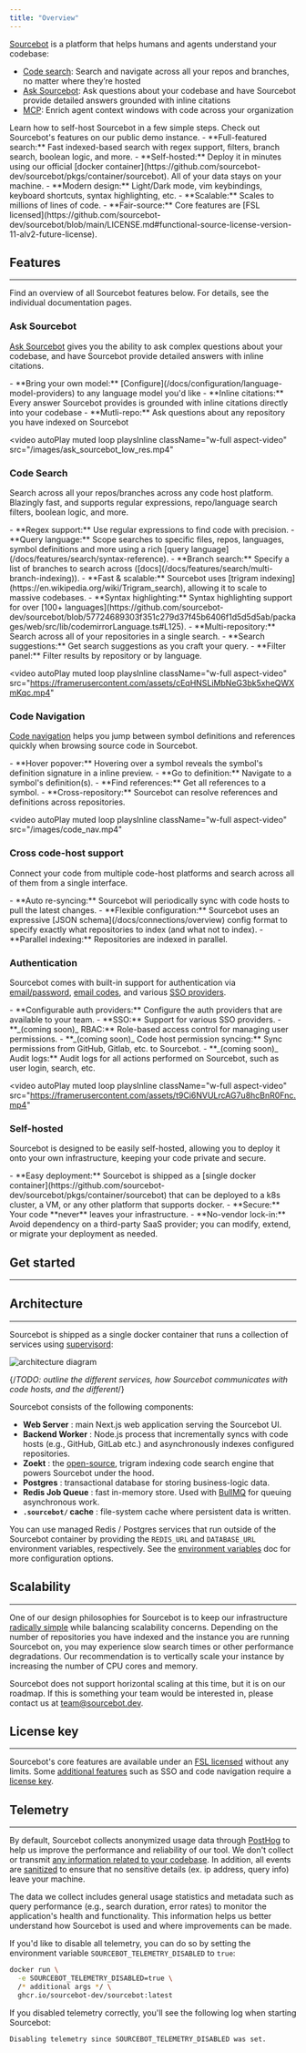 ```yaml
---
title: "Overview"
---
```


[Sourcebot](https://github.com/sourcebot-dev/sourcebot) is a platform that helps humans and agents understand your codebase:

- [Code search](/docs/features/search/overview): Search and navigate across all your repos and branches, no matter where they’re hosted
- [Ask Sourcebot](/docs/features/ask): Ask questions about your codebase and have Sourcebot provide detailed answers grounded with inline citations
- [MCP](/docs/features/mcp-server): Enrich agent context windows with code across your organization

<CardGroup>
<Card title="Deployment guide" icon="server" href="/docs/deployment-guide" horizontal="true">
  Learn how to self-host Sourcebot in a few simple steps.
</Card>
<Card title="Public demo" icon="globe" href="https://demo.sourcebot.dev/" horizontal="true">
  Check out Sourcebot's features on our public demo instance.
</Card>
</CardGroup>

<AccordionGroup>
  <Accordion title="Why Sourcebot?">
    - **Full-featured search:** Fast indexed-based search with regex support, filters, branch search, boolean logic, and more.
    - **Self-hosted:** Deploy it in minutes using our official [docker container](https://github.com/sourcebot-dev/sourcebot/pkgs/container/sourcebot). All of your data stays on your machine.
    - **Modern design:** Light/Dark mode, vim keybindings, keyboard shortcuts, syntax highlighting, etc.
    - **Scalable:** Scales to millions of lines of code.
    - **Fair-source:** Core features are [FSL licensed](https://github.com/sourcebot-dev/sourcebot/blob/main/LICENSE.md#functional-source-license-version-11-alv2-future-license).
  </Accordion>
</AccordionGroup>

## Features
---

<Info>
  Find an overview of all Sourcebot features below. For details, see the individual documentation pages.
</Info>

### Ask Sourcebot

[Ask Sourcebot](/docs/features/ask) gives you the ability to ask complex questions about your codebase, and have Sourcebot provide detailed answers with inline citations.

<Accordion title="Key benefits">
- **Bring your own model:** [Configure](/docs/configuration/language-model-providers) to any language model you'd like
- **Inline citations:** Every answer Sourcebot provides is grounded with inline citations directly into your codebase
- **Mutli-repo:** Ask questions about any repository you have indexed on Sourcebot
</Accordion>

<video
  autoPlay
  muted
  loop
  playsInline
  className="w-full aspect-video"
  src="/images/ask_sourcebot_low_res.mp4"
></video>

### Code Search

Search across all your repos/branches across any code host platform. Blazingly fast, and supports regular expressions, repo/language search filters, boolean logic, and more.

<Accordion title="Key benefits">
- **Regex support:** Use regular expressions to find code with precision.
- **Query language:** Scope searches to specific files, repos, languages, symbol definitions and more using a rich [query language](/docs/features/search/syntax-reference).
- **Branch search:** Specify a list of branches to search across ([docs](/docs/features/search/multi-branch-indexing)).
- **Fast & scalable:** Sourcebot uses [trigram indexing](https://en.wikipedia.org/wiki/Trigram_search), allowing it to scale to massive codebases.
- **Syntax highlighting:** Syntax highlighting support for over [100+ languages](https://github.com/sourcebot-dev/sourcebot/blob/57724689303f351c279d37f45b6406f1d5d5d5ab/packages/web/src/lib/codemirrorLanguage.ts#L125).
- **Multi-repository:** Search across all of your repositories in a single search.
- **Search suggestions:** Get search suggestions as you craft your query.
- **Filter panel:** Filter results by repository or by language.
</Accordion>

<video
  autoPlay
  muted
  loop
  playsInline
  className="w-full aspect-video"
  src="https://framerusercontent.com/assets/cEqHNSLiMbNeG3bk5xheQWXmKqc.mp4"
></video>

### Code Navigation

[Code navigation](/docs/features/code-navigation) helps you jump between symbol definitions and references quickly when browsing source code in Sourcebot.

<Accordion title="Key benefits">
- **Hover popover:** Hovering over a symbol reveals the symbol's definition signature in a inline preview.
- **Go to definition:** Navigate to a symbol's definition(s).
- **Find references:** Get all references to a symbol.
- **Cross-repository:** Sourcebot can resolve references and definitions across repositories.
</Accordion>

<video
  autoPlay
  muted
  loop
  playsInline
  className="w-full aspect-video"
  src="/images/code_nav.mp4"
></video>


### Cross code-host support

Connect your code from multiple code-host platforms and search across all of them from a single interface.

<Accordion title="Key benefits">
- **Auto re-syncing:** Sourcebot will periodically sync with code hosts to pull the latest changes.
- **Flexible configuration:** Sourcebot uses an expressive [JSON schema](/docs/connections/overview) config format to specify exactly what repositories to index (and what not to index).
- **Parallel indexing:** Repositories are indexed in parallel.
</Accordion>

<Columns cols={4}>
  <Tooltip tip="GitHub.com | Enterprise Server | Enterprise Cloud">
    <Card title="GitHub" img="/images/github.png" href="/docs/connections/github" />
  </Tooltip>
  <Tooltip tip="GitLab.com | Self Managed (CE & EE) | Dedicated">
    <Card title="GitLab" img="/images/gitlab.png" href="/docs/connections/gitlab" />
  </Tooltip>
  <Tooltip tip="Bitbucket cloud | Bitbucket Data Center">
    <Card title="BitBucket" img="/images/bitbucket.png" href="/docs/connections/bitbucket-cloud" />
  </Tooltip>
  <Tooltip tip="Gitea.com | Gitea Self-hosted">
    <Card title="Gitea" img="/images/gitea.png" href="/docs/connections/gitea" />
  </Tooltip>
  <Card title="Gerrit" img="/images/gerrit.png" href="/docs/connections/gerrit" />
  <Card title="Other Git Hosts" img="/images/git.png" href="/docs/connections/generic-git-host" />
  <Card title="Local Git Repos" img="/images/local.png" href="/docs/connections/local-repos" />
</Columns>


### Authentication

Sourcebot comes with built-in support for authentication via [email/password](/docs/configuration/auth/overview#email-%2F-password), [email codes](/docs/configuration/auth/overview#email-codes), and various [SSO providers](/docs/configuration/auth/overview#enterprise-authentication-providers).

<Accordion title="Key benefits">
- **Configurable auth providers:** Configure the auth providers that are available to your team.
- **SSO:** Support for various SSO providers.
- **_(coming soon)_ RBAC:** Role-based access control for managing user permissions.
- **_(coming soon)_ Code host permission syncing:** Sync permissions from GitHub, Gitlab, etc. to Sourcebot.
- **_(coming soon)_ Audit logs:** Audit logs for all actions performed on Sourcebot, such as user login, search, etc.
</Accordion>

<video
  autoPlay
  muted
  loop
  playsInline
  className="w-full aspect-video"
  src="https://framerusercontent.com/assets/t9Ci6NVULrcAG7u8hcBnR0Fnc.mp4"
></video>

### Self-hosted

Sourcebot is designed to be easily self-hosted, allowing you to deploy it onto your own infrastructure, keeping your code private and secure.

<Accordion title="Key benefits">
- **Easy deployment:** Sourcebot is shipped as a [single docker container](https://github.com/sourcebot-dev/sourcebot/pkgs/container/sourcebot) that can be deployed to a k8s cluster, a VM, or any other platform that supports docker.
- **Secure:** Your code **never** leaves your infrastructure.
- **No-vendor lock-in:** Avoid dependency on a third-party SaaS provider; you can modify, extend, or migrate your deployment as needed.
</Accordion>

## Get started
---

<CardGroup cols={2}>
    <Card horizontal title="Deployment guide ->" href="/docs/deployment-guide" />
    <Card horizontal title="Connecting your code ->" href="/docs/connections/overview" />
    <Card horizontal title="Search syntax reference ->" href="/docs/features/search/syntax-reference" />
    <Card horizontal title="Code navigation overview ->" href="/docs/features/code-navigation" />
</CardGroup>

## Architecture
---

Sourcebot is shipped as a single docker container that runs a collection of services using [supervisord](https://supervisord.org/):

![architecture diagram](/images/architecture_diagram.png)

{/*TODO: outline the different services, how Sourcebot communicates with code hosts, and the different*/}

Sourcebot consists of the following components:
- **Web Server** : main Next.js web application serving the Sourcebot UI.
- **Backend Worker** : Node.js process that incrementally syncs with code hosts (e.g., GitHub, GitLab etc.) and asynchronously indexes configured repositories.
- **Zoekt** : the [open-source](https://github.com/sourcegraph/zoekt), trigram indexing code search engine that powers Sourcebot under the hood.
- **Postgres** : transactional database for storing business-logic data.
- **Redis Job Queue** : fast in-memory store. Used with [BullMQ](https://docs.bullmq.io/) for queuing asynchronous work.
- **`.sourcebot/` cache** : file-system cache where persistent data is written.

You can use managed Redis / Postgres services that run outside of the Sourcebot container by providing the `REDIS_URL` and `DATABASE_URL` environment variables, respectively. See the [environment variables](/docs/configuration/environment-variables) doc for more configuration options.

## Scalability
---

One of our design philosophies for Sourcebot is to keep our infrastructure [radically simple](https://www.radicalsimpli.city/) while balancing scalability concerns. Depending on the number of repositories you have indexed and the instance you are running Sourcebot on, you may experience slow search times or other performance degradations. Our recommendation is to vertically scale your instance by increasing the number of CPU cores and memory.

Sourcebot does not support horizontal scaling at this time, but it is on our roadmap. If this is something your team would be interested in, please contact us at [team@sourcebot.dev](mailto:team@sourcebot.dev).

## License key
---

Sourcebot's core features are available under an [FSL licensed](https://github.com/sourcebot-dev/sourcebot/blob/main/LICENSE.md#functional-source-license-version-11-alv2-future-license) without any limits. Some [additional features](/docs/license-key#feature-availability) such as SSO and code navigation require a [license key](/docs/license-key).

<CardGroup cols={2}>
    <Card title="Pricing page" href="https://www.sourcebot.dev/pricing" />
    <Card title="Request trial key" href="https://www.sourcebot.dev/contact" />
</CardGroup>

## Telemetry
---

By default, Sourcebot collects anonymized usage data through [PostHog](https://posthog.com/) to help us improve the performance and reliability of our tool. We don't collect or transmit <a href="https://demo.sourcebot.dev/~/search?query=captureEvent%5C(%20repo%3Asourcebot">any information related to your codebase</a>. In addition, all events are [sanitized](https://github.com/sourcebot-dev/sourcebot/blob/HEAD/packages/web/src/app/posthogProvider.tsx) to ensure that no sensitive details (ex. ip address, query info) leave your machine. 

The data we collect includes general usage statistics and metadata such as query performance (e.g., search duration, error rates) to monitor the application's health and functionality. This information helps us better understand how Sourcebot is used and where improvements can be made.

If you'd like to disable all telemetry, you can do so by setting the environment variable `SOURCEBOT_TELEMETRY_DISABLED` to `true`:

```bash
docker run \
  -e SOURCEBOT_TELEMETRY_DISABLED=true \
  /* additional args */ \
  ghcr.io/sourcebot-dev/sourcebot:latest
```

If you disabled telemetry correctly, you'll see the following log when starting Sourcebot:

```sh
Disabling telemetry since SOURCEBOT_TELEMETRY_DISABLED was set.
```